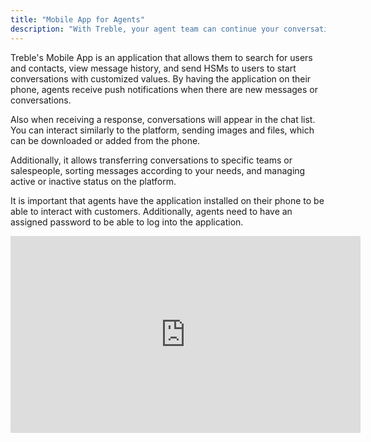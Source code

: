 ```yaml
---
title: "Mobile App for Agents"
description: "With Treble, your agent team can continue your conversations with your customers directly from their phone."
---
```


Treble's Mobile App is an application that allows them to search for users and contacts, view message history, and send HSMs to users to start conversations with customized values. By having the application on their phone, agents receive push notifications when there are new messages or conversations.

Also when receiving a response, conversations will appear in the chat list. You can interact similarly to the platform, sending images and files, which can be downloaded or added from the phone.

Additionally, it allows transferring conversations to specific teams or salespeople, sorting messages according to your needs, and managing active or inactive status on the platform.

<Note>It is important that agents have the application installed on their phone to be able to interact with customers. Additionally, agents need to have an assigned password to be able to log into the application.</Note>

<iframe
  width="560"
  height="315"
  src="https://www.youtube.com/embed/sNt7l-4XbWE?si=QxmE7X415DpZKuCO"
  title="YouTube video player"
  frameborder="0"
  allow="accelerometer; autoplay; clipboard-write; encrypted-media; gyroscope; picture-in-picture"
  allowfullscreen
></iframe> 